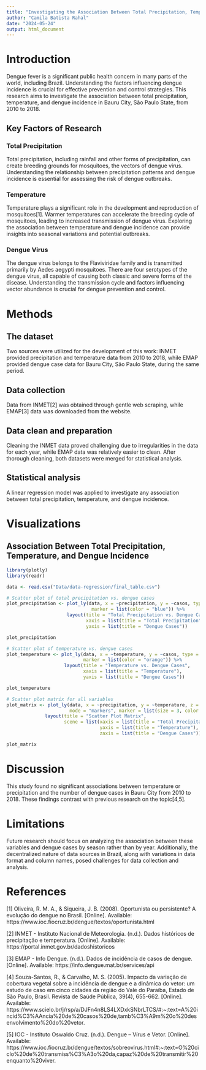 ```yaml
---
title: "Investigating the Association Between Total Precipitation, Temperature, and Dengue Incidence"
author: "Camila Batista Rahal"
date: "2024-05-24"
output: html_document
---
```


# Introduction

Dengue fever is a significant public health concern in many parts of the world, including Brazil. Understanding the factors influencing dengue incidence is crucial for effective prevention and control strategies. This research aims to investigate the association between total precipitation, temperature, and dengue incidence in Bauru City, São Paulo State, from 2010 to 2018.

## Key Factors of Research

### Total Precipitation

Total precipitation, including rainfall and other forms of precipitation, can create breeding grounds for mosquitoes, the vectors of dengue virus. Understanding the relationship between precipitation patterns and dengue incidence is essential for assessing the risk of dengue outbreaks.

### Temperature

Temperature plays a significant role in the development and reproduction of mosquitoes[1]. Warmer temperatures can accelerate the breeding cycle of mosquitoes, leading to increased transmission of dengue virus. Exploring the association between temperature and dengue incidence can provide insights into seasonal variations and potential outbreaks.

### Dengue Virus

The dengue virus belongs to the Flaviviridae family and is transmitted primarily by Aedes aegypti mosquitoes. There are four serotypes of the dengue virus, all capable of causing both classic and severe forms of the disease. Understanding the transmission cycle and factors influencing vector abundance is crucial for dengue prevention and control.

# Methods

## The dataset

Two sources were utilized for the development of this work: INMET provided precipitation and temperature data from 2010 to 2018, while EMAP provided dengue case data for Bauru City, São Paulo State, during the same period.

## Data collection

Data from INMET[2] was obtained through gentle web scraping, while EMAP[3] data was downloaded from the website.

## Data clean and preparation

Cleaning the INMET data proved challenging due to irregularities in the data for each year, while EMAP data was relatively easier to clean. After thorough cleaning, both datasets were merged for statistical analysis.

## Statistical analysis

A linear regression model was applied to investigate any association between total precipitation, temperature, and dengue incidence.


# Visualizations

## Association Between Total Precipitation, Temperature, and Dengue Incidence

```r
library(plotly)
library(readr)

data <- read.csv("Data/data-regression/final_table.csv")

# Scatter plot of total precipitation vs. dengue cases
plot_precipitation <- plot_ly(data, x = ~precipitation, y = ~casos, type = "scatter", mode = "markers",
                               marker = list(color = "blue")) %>%
                      layout(title = "Total Precipitation vs. Dengue Cases",
                             xaxis = list(title = "Total Precipitation"),
                             yaxis = list(title = "Dengue Cases"))

plot_precipitation

# Scatter plot of temperature vs. dengue cases
plot_temperature <- plot_ly(data, x = ~temperature, y = ~casos, type = "scatter", mode = "markers",
                            marker = list(color = "orange")) %>%
                     layout(title = "Temperature vs. Dengue Cases",
                            xaxis = list(title = "Temperature"),
                            yaxis = list(title = "Dengue Cases"))

plot_temperature

# Scatter plot matrix for all variables
plot_matrix <- plot_ly(data, x = ~precipitation, y = ~temperature, z = ~casos, type = "scatter3d",
                       mode = "markers", marker = list(size = 3, color = ~casos)) %>%
              layout(title = "Scatter Plot Matrix",
                     scene = list(xaxis = list(title = "Total Precipitation"),
                                  yaxis = list(title = "Temperature"),
                                  zaxis = list(title = "Dengue Cases")))

plot_matrix

```

# Discussion

This study found no significant associations between temperature or precipitation and the number of dengue cases in Bauru City from 2010 to 2018. These findings contrast with previous research on the topic[4,5].


# Limitations

Future research should focus on analyzing the association between these variables and dengue cases by season rather than by year. Additionally, the decentralized nature of data sources in Brazil, along with variations in data format and column names, posed challenges for data collection and analysis.

# References

[1] Oliveira, R. M. A., & Siqueira, J. B. (2008). Oportunista ou persistente? A evolução do dengue no Brasil. [Online]. Available: https://www.ioc.fiocruz.br/dengue/textos/oportunista.html

[2] INMET - Instituto Nacional de Meteorologia. (n.d.). Dados históricos de precipitação e temperatura. [Online]. Available: https://portal.inmet.gov.br/dadoshistoricos

[3] EMAP - Info Dengue. (n.d.). Dados de incidência de casos de dengue. [Online]. Available: https://info.dengue.mat.br/services/api

[4] Souza-Santos, R., & Carvalho, M. S. (2005). Impacto da variação de cobertura vegetal sobre a incidência de dengue e a dinâmica do vetor: um estudo de caso em cinco cidades da região do Vale do Paraíba, Estado de São Paulo, Brasil. Revista de Saúde Pública, 39(4), 655-662. [Online]. Available: https://www.scielo.br/j/rsp/a/DJFn4n8LS4LXDxkSNbrLTCS/#:~:text=A%20incid%C3%AAncia%20de%20casos%20de,tamb%C3%A9m%20o%20desenvolvimento%20do%20vetor.

[5] IOC - Instituto Oswaldo Cruz. (n.d.). Dengue – Vírus e Vetor. [Online]. Available: https://www.ioc.fiocruz.br/dengue/textos/sobreovirus.html#:~:text=O%20ciclo%20de%20transmiss%C3%A3o%20da,capaz%20de%20transmitir%20enquanto%20viver.

